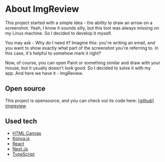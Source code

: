 
# About ImgReview

This project started with a simple idea - the ability to draw an arrow on a screenshot.
Yeah, I know it sounds silly, but this tool was always missing on my Linux machine.
So I decided to develop it myself.

You may ask - Why do I need it?
Imagine this: you're writing an email, and you want to show exactly what part of the screenshot you're referring to.
In this case, it's helpful to somehow mark it right?

Now, of course, you can open Paint or something similar and draw with your mouse, but it usually doesn't look good.
So I decided to solve it with my app.
And here we have it - ImgReview.

<ContentImage
  alt="ImgReview - How it works"
  width={849}
  height={687}
  src="/imgreview/images/imgreview_functionality.gif"
/>

## Open source

This project is opensource, and you can check out its code here:
<a href="https://github.com/artemdemo/imgreview" target="_blank">[github] imgreview</a>

## Used tech

* <a href="https://www.w3schools.com/html/html5_canvas.asp" target="_blank">HTML Canvas</a>
* <a href="https://konvajs.org/" target="_blank">Konva.js</a>
* <a href="https://reactjs.org/" target="_blank">React</a>
* <a href="https://nextjs.org/" target="_blank">Next.Js</a>
* <a href="https://www.typescriptlang.org/" target="_blank">TypeScript</a>

